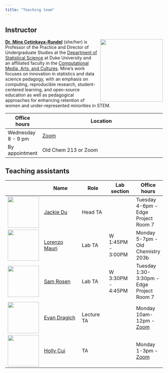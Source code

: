 ```yaml
---
title: "Teaching team"
---
```


## Instructor

![](images/team/mine.png){style="float:right;padding: 0 0 0 10px;" fig-alt="Headshot of Dr. Mine Çetinkaya-Rundel" width="200"}

[**Dr. Mine Çetinkaya-Rundel**](http://mine-cr.com/) (she/her) is Professor of the Practice and Director of Undergraduate Studies at the [Department of Statistical Science](https://stat.duke.edu/) at Duke University and an affiliated faculty in the [Computational Media, Arts, and Cultures](https://cmac.duke.edu/). Mine's work focuses on innovation in statistics and data science pedagogy, with an emphasis on computing, reproducible research, student-centered learning, and open-source education as well as pedagogical approaches for enhancing retention of women and under-represented minorities in STEM.

| Office hours       | Location                                                                               |
|--------------------|----------------------------------------------------------------------------------------|
| Wednesday 8 - 9 pm | [Zoom](https://sakai.duke.edu/portal/directtool/c3f055cb-2cdc-4527-a88e-b75d1162784c/) |
| By appointment     | Old Chem 213 or Zoom                                                                   |

## Teaching assistants

|                                           | Name                                                            | Role       | Lab section       | Office hours                                                                                              |
|-------------|--------------------|-------------|-------------|-------------|
| ![](images/team/jackie.png){width="100"}  | [Jackie Du](https://www.linkedin.com/in/jacquelyn-du)           | Head TA    |                   | Tuesday 4-6pm - Edge Project Room 7                                                                       |
| ![](images/team/lorenzo.png){width="100"} | [Lorenzo Mauri](https://scholars.duke.edu/person/lorenzo.mauri) | Lab TA     | W 1:45PM - 3:00PM | Monday 5-7pm - Old Chemistry 203b                                                                         |
| ![](images/team/sam.png){width="100"}     | [Sam Rosen](https://samgrosen.github.io/)                       | Lab TA     | W 3:30PM - 4:45PM | Tuesday 1:30-3:30pm - Edge Project Room 7                                                                        |
| ![](images/team/evan.png){width="100"}    | [Evan Dragich](https://www.linkedin.com/in/evandragich/)        | Lecture TA |                   | Monday 10am-12pm - [Zoom](https://sakai.duke.edu/portal/directtool/c3f055cb-2cdc-4527-a88e-b75d1162784c/) |
| ![](images/team/holly.png){width="100"}   | [Holly Cui](https://www.linkedin.com/in/holly-cui-4b4520236/)   | TA         |                   | Monday 1-3pm - [Zoom](https://sakai.duke.edu/portal/directtool/c3f055cb-2cdc-4527-a88e-b75d1162784c/)     |
